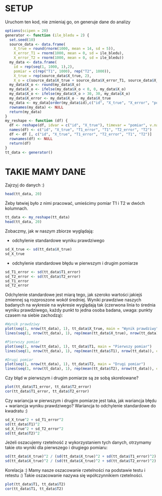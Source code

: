 # SETUP

Uruchom ten kod, nie zmieniaj go, on generuje dane do analizy

```r
options(scipen = 20)
generator <- function (ile_bledu = 2) {
  set.seed(10)
  source_data <- data.frame(
    X_true = round(rnorm(1000, mean = 14, sd = 5)), 
    X_error_T1 = rnorm(1000, mean = 0, sd = ile_bledu),
    X_error_T2 = rnorm(1000, mean = 0, sd = ile_bledu))
  my_data <- data.frame(
    id = rep(seq(1, 1000, 1),2),
    pomiar = c(rep("T1", 1000), rep("T2", 1000)),
    X_true = rep(source_data$X_true, 2),
    X_o = c(source_data$X_true + source_data$X_error_T1, source_data$X_true + source_data$X_error_T2))
  my_data$X_o <- round(my_data$X_o)
  my_data$X_o <- ifelse(my_data$X_o < 0, 0, my_data$X_o)
  my_data$X_o <- ifelse(my_data$X_o > 30, 30, my_data$X_o)
  my_data$X_error <- my_data$X_o - my_data$X_true
  my_data <- my_data[order(my_data$id),c("id", "X_true", "X_error", "pomiar", "X_o")]
  rownames(my_data) <- NULL
  return(my_data)
}
my_reshape <- function (df) {
  df <- reshape(df, idvar = c("id", "X_true"), timevar = "pomiar", v.names = c("X_error", "X_o"),  direction = "wide")
  names(df) <- c("id", "X_true", "T1_error", "T1", "T2_error", "T2")
  df <- df [, c("id", "X_true", "T1_error", "T2_error", "T1", "T2")]
  rownames(df) <- NULL
  return(df)
}
tt_data <- generator()
```

# TAKIE MAMY DANE

Zajrzyj do danych :)

```r
head(tt_data, 20)
```

Żeby łatwiej było z nimi pracować, umieścimy pomiar T1 i T2 w dwóch kolumnach.

```r
tt_data <- my_reshape(tt_data)
head(tt_data, 20)
```

Zobaczmy, jak w naszym zbiorze wyglądają: 

- odchylenie  standardowe wyniku prawdziwego

```r
sd_X_true <- sd(tt_data$X_true)
sd_X_true
```

- odchylenie standardowe błędu w pierwszym i drugim pomiarze

```r
sd_T1_error <- sd(tt_data$T1_error)
sd_T2_error <- sd(tt_data$T2_error)
sd_T1_error
sd_T2_error
```

Odchylenie standardowe jest miarą tego, jak szeroko wartości jakiejś zmiennej są rozproszone wokół średniej. Wyniki prawdziwe naszych badanych na wykresie  na wykresie wyglądają tak (czerwona linia to średnia wyniku prawdziwego, każdy punkt to jedna osoba badana, uwaga: punkty czasem na siebie zachodzą):

```r
#Wynik prawdziwy
plot(seq(1, nrow(tt_data), 1), tt_data$X_true, main = "Wynik prawdziwy")
lines(seq(1, nrow(tt_data), 1), rep(mean(tt_data$X_true), nrow(tt_data)), col = "red")

#Pierwszy pomiar
plot(seq(1, nrow(tt_data), 1), tt_data$T1, main = "Pierwszy pomiar")
lines(seq(1, nrow(tt_data), 1), rep(mean(tt_data$T1), nrow(tt_data)), col = "red")

#Drugi pomiar
plot(seq(1, nrow(tt_data), 1), tt_data$T2, main = "Drugi pomiar")
lines(seq(1, nrow(tt_data), 1), rep(mean(tt_data$T2), nrow(tt_data)), col = "red")
```

Czy błąd w pierwszym i drugim pomiarze są ze sobą skorelowane?

```r
plot(tt_data$T1_error, tt_data$T2_error)
cor(tt_data$T1_error, tt_data$T2_error)
```

Czy wariancja w pierwszym i drugim pomiarze jest taka, jak wariancja błędu + wariancja wyniku prawdziwego? 
Wariancja to odchylenie standardowe do kwadratu :)

```r
sd_X_true^2 + sd_T1_error^2
sd(tt_data$T1)^2
sd_X_true^2 + sd_T2_error^2
sd(tt_data$T2)^2
```

Jeżeli oszacujemy rzetelność z wykorzystaniem tych danych, otrzymamy takie oto wyniki dla pierwszego i drugiego pomiaru:

```r
sd(tt_data$X_true)^2 / (sd(tt_data$X_true)^2 + sd(tt_data$T1_error)^2)
sd(tt_data$X_true)^2 / (sd(tt_data$X_true)^2 + sd(tt_data$T2_error)^2)
```

Korelacja :) Mamy nasze oszacowanie rzetelności na podstawie testu i retestu :) Takie oszacowanie nazywa się wpółczynnikiem rzetelności.

```r
plot(tt_data$T1, tt_data$T2)
cor(tt_data$T1, tt_data$T2)
```
